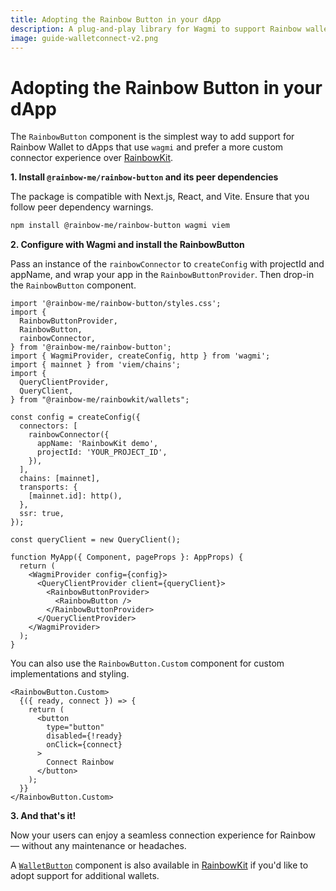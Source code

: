 ```yaml
---
title: Adopting the Rainbow Button in your dApp
description: A plug-and-play library for Wagmi to support Rainbow wallets in your dApp
image: guide-walletconnect-v2.png
---
```


# Adopting the Rainbow Button in your dApp

The `RainbowButton` component is the simplest way to add support for Rainbow Wallet to dApps that use `wagmi` and prefer a more custom connector experience over [RainbowKit](https://www.rainbowkit.com/docs/installation).

**1. Install `@rainbow-me/rainbow-button` and its peer dependencies**

The package is compatible with Next.js, React, and Vite. Ensure that you follow peer dependency warnings.

```bash
npm install @rainbow-me/rainbow-button wagmi viem
```

**2. Configure with Wagmi and install the RainbowButton**

Pass an instance of the `rainbowConnector` to `createConfig` with projectId and appName, and wrap your app in the `RainbowButtonProvider`. Then drop-in the `RainbowButton` component.

```tsx
import '@rainbow-me/rainbow-button/styles.css';
import {
  RainbowButtonProvider,
  RainbowButton,
  rainbowConnector,
} from '@rainbow-me/rainbow-button';
import { WagmiProvider, createConfig, http } from 'wagmi';
import { mainnet } from 'viem/chains';
import {
  QueryClientProvider,
  QueryClient,
} from "@rainbow-me/rainbowkit/wallets";

const config = createConfig({
  connectors: [
    rainbowConnector({
      appName: 'RainbowKit demo',
      projectId: 'YOUR_PROJECT_ID',
    }),
  ],
  chains: [mainnet],
  transports: {
    [mainnet.id]: http(),
  },
  ssr: true,
});

const queryClient = new QueryClient();

function MyApp({ Component, pageProps }: AppProps) {
  return (
    <WagmiProvider config={config}>
      <QueryClientProvider client={queryClient}>
        <RainbowButtonProvider>
          <RainbowButton />
        </RainbowButtonProvider>
      </QueryClientProvider>
    </WagmiProvider>
  );
}
```

You can also use the `RainbowButton.Custom` component for custom implementations and styling.

```tsx
<RainbowButton.Custom>
  {({ ready, connect }) => {
    return (
      <button
        type="button"
        disabled={!ready}
        onClick={connect}
      >
        Connect Rainbow
      </button>
    );
  }}
</RainbowButton.Custom>
```

**3. And that's it!**

Now your users can enjoy a seamless connection experience for Rainbow — without any maintenance or headaches.

A [`WalletButton`](https://www.rainbowkit.com/docs/wallet-button) component is also available in [RainbowKit](https://www.rainbowkit.com/docs/installation) if you'd like to adopt support for additional wallets.
